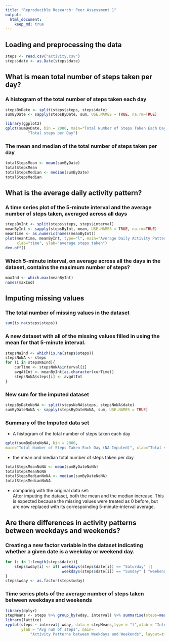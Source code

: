 ```yaml
---
title: "Reproducible Research: Peer Assessment 1"
output: 
  html_document:
    keep_md: true
---
```



## Loading and preprocessing the data
```r
steps <- read.csv("activity.csv")
steps$date <- as.Date(steps$date)
```


## What is mean total number of steps taken per day?
### A histogram of the total number of steps taken each day
```r
stepsByDate <- split(steps$steps, steps$date)
sumByDate <- sapply(stepsByDate, sum, USE.NAMES = TRUE, na.rm=TRUE)

library(ggplot2)
qplot(sumByDate, bin = 2000, main="Total Number of Steps Taken Each Day", xlab=
          "Total steps per Day")
```

### The mean and median of the total number of steps taken per day
```r
totalStepsMean <- mean(sumByDate)
totalStepsMean
totalStepsMedian <- median(sumByDate)
totalStepsMedian
```


## What is the average daily activity pattern?
### A time series plot of the 5-minute interval and the average number of steps taken, averaged across all days 
```r
stepsByInt <- split(steps$steps, steps$interval)
meanByInt <- sapply(stepsByInt, mean, USE.NAMES = TRUE, na.rm=TRUE)
meantime <- as.numeric(names(meanByInt))
plot(meantime, meanByInt, type="l", main="Average Daily Activity Pattern", 
     xlab="time", ylab="average steps taken")
dev.off()
```

### Which 5-minute interval, on average across all the days in the dataset, contains the maximum number of steps?
```r
maxInd <- which.max(meanByInt)
names(maxInd)
```


## Imputing missing values
### The total number of missing values in the dataset
```r
sum(is.na(steps$steps))
```

### A new dataset with all of the missing values filled in using the mean for that 5-minute interval.
```r
stepsNaInd <- which(is.na(steps$steps))
stepsNoNA <- steps
for (i in stepsNaInd){
    curTime <- stepsNoNA$interval[i]
    avgAtInt <- meanByInt[as.character(curTime)]
    stepsNoNA$steps[i] <- avgAtInt
}
```

### New sum for the imputed dataset 
```r
stepsByDateNoNA <- split(stepsNoNA$steps, stepsNoNA$date)
sumByDateNoNA <- sapply(stepsByDateNoNA, sum, USE.NAMES = TRUE)
```

### Summary of the Imputed data set

* A histogram of the total number of steps taken each day
```r
qplot(sumByDateNoNA, bin = 2000, 
main="Total Number of Steps Taken Each Day (NA Imputed)", xlab="Total steps per Day")
```

* the mean and median total number of steps taken per day
```r
totalStepsMeanNoNA <- mean(sumByDateNoNA)
totalStepsMeanNoNA
totalStepsMedianNoNA <- median(sumByDateNoNA)
totalStepsMedianNoNA
```

* comparing with the original data set:  
  After imputing the dataset, both the mean and the median increase.  This is expected because the missing values were treated as 0 before, but are now replaced with its correspoinding 5-minute-interval average.  


## Are there differences in activity patterns between weekdays and weekends?
### Creating a new factor variable in the dataset indicating whether a given date is a weekday or weekend day.
```r
for (i in 1:length(steps$date)){
    steps$wday[i] <- if( weekdays(steps$date[i]) == "Saturday" || 
                         weekdays(steps$date[i]) == "Sunday" ) "weekend" else "weekday"
}
steps$wday <- as.factor(steps$wday)
```

### Time series plots of the average number of steps taken between weekdays and weekends
```r
library(dplyr)
stepMeans <- steps %>% group_by(wday, interval) %>% summarise(steps=mean(steps, na.rm=TRUE))
library(lattice)
xyplot(steps ~ interval| wday, data = stepMeans,type = "l",xlab = "Interval", 
       ylab = "Avg num of steps", main=
           "Activity Patterns between Weekdays and Weekends", layout=c(1,2))
```
